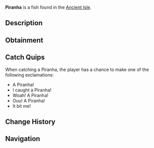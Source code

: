 {{FishInfobox
|image          = Piranha.png
|rarity         = Common
|sea            = First Sea
|location       = [[Ancient Isle]]
|sublocation    = 
|sources        = Fishing Rod
|radar_location = 
|xp             = 95
|weather        = 
|time           = 
|season         = Spring, Winter
|bait           = Squid
|base_weight    = 5
|base_value     = 85
|weight_range   = 3
|base_chance    = 100
|base_resil     = 70
}}
'''Piranha''' is a {{Rarity|Common}} fish found in the [[Ancient Isle]].

== Description ==
{{Description|Piranhas are aggressive fish with incredibly sharp teeth, which they use to hunt their prey. Ranking high on the local food chain, they are still no match for the larger and fiercer apex predators of the Ancient Isle.|Bestiary Entry}}

== Obtainment ==
{{Description|Can be found in the waters of the Ancient Isle.|Bestiary Hint}}
{{Fish Availability|
Ancient Isle/Freshwater Pond
Ancient Isle/Surrounding Ocean
Ancient Isle/Waterfall
|top_rods      = 
Training Rod\741195.02\725829.41;
Plastic Rod\612079.84\539145.76;
Rapid Rod\600471.13\789036.71;
Firefly Rod\596075.43\806616.04;
Wildflower Rod\565247.55\754004.47;
Flimsy Rod\458679.39\438149.35;
Frog Rod\547505.04\818891.14;
Fast Rod\519497.01\771357.87;
Free Spirit Rod\543125.55\360434.8;
Trident Rod\526875.39\349650.69;
No-Life Rod\496521.96\455762.61;
Seraphic Rod\481115.77\358875.75;
Ethereal Prism Rod\475260.59\50318.96;
Astralhook Rod\471789.74\20870.5;
Rod Of The Forgotten Fang\454847.2\327733.57;
Challenger's Rod\449930.14\428392.9;
Blazebringer Rod\441109.84\405361.94;
Rod Of The Exalted One\430592.26\214031.46;
Rod Of The Depths\423314.04\372886.12;
Zeus Rod\416811.58\395788.81;
Verdant Shear Rod\415347.97\379430.09;
Depthseeker Rod\383918.93\334917.21;
Volcanic Rod\366772.58\331351.22;
Avalanche Rod\363726.23\301770.04;
Steady Rod\192516.62\165052.47
|recommended   = Training Rod
}}

== Catch Quips ==
When catching a Piranha, the player has a chance to make one of the following exclamations:
* A Piranha!
* I caught a Piranha!
* Woah! A Piranha!
* Ouu! A Piranha!
* It bit me!

== Change History ==
{{Change History|{{subst:Current Version}}}}

== Navigation ==
{{Fish Navbox|Ancient Isle}}